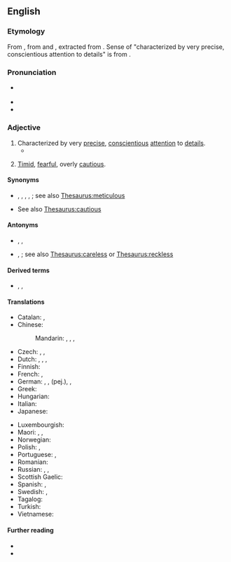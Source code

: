 ==English==

===Etymology===
From {{etyl|la|en}} {{m|la|meticulōsus||full of fear, timid, fearful, terrible, frightful}}, from {{m|la|metus||fear}} and {{m|la|-culōsus}}, extracted from {{m|la|perīculōsus||perilous}}. Sense of "characterized by very precise, conscientious attention to details" is from {{etyl|fr|en}} {{m|fr|méticuleux}}.

===Pronunciation===
* {{a|US}} {{IPA|/mɨˈtɪkjɨlɨs/|/mɨˈtɪkjuləs/|lang=en}}
* {{audio|en-uk-meticulous.ogg|Audio (UK)|lang=en}}
* {{rhymes|ɪkjələs|lang=en}}

===Adjective===
{{en-adj}}

# Characterized by very [[precise]], [[conscientious]] [[attention]] to [[detail]]s.
#* {{quote-book|year=1943|author={{w|Franklin D. Roosevelt}}|title=[[S:Roosevelt's Fireside Chat, 28 July 1943|Roosevelt's Fireside Chat, 28 July 1943]]
|passage=The '''meticulous''' care with which the operation in Sicily was planned has paid dividends. Our casualties in men, in ships and materiel have been low—in fact, far below our estimate.}}
# {{lb|en|archaic}} [[timid|Timid]], [[fearful]], overly [[cautious]].

====Synonyms====
* {{sense|characterized by attention to details}} {{l|en|careful}}, {{l|en|precise}}, {{l|en|painstaking}}, {{l|en|rigorous}}, {{l|en|scrupulous}}; see also [[Thesaurus:meticulous]]
* {{sense|overly cautious}} See also [[Thesaurus:cautious]]

====Antonyms====
* {{sense|characterized by attention to details}} {{l|en|sloppy}}, {{l|en|careless}}, {{l|en|slapdash}}
* {{sense|overly cautious}} {{l|en|aggressive}}, {{l|en|carefree}}; see also [[Thesaurus:careless]] or [[Thesaurus:reckless]]

====Derived terms====
* {{l|en|meticulosity}}, {{l|en|meticulously}}, {{l|en|meticulousness}}

====Translations====
{{trans-top|characterized by very precise, conscientious attention to details}}
* Catalan: {{t+|ca|meticulós}}, {{t+|ca|minuciós}}
* Chinese:
*: Mandarin: {{t+|cmn|過細|sc=Hani}}, {{t+|cmn|过细|tr=guòxì|sc=Hani}}, {{t+|cmn|細緻|sc=Hani}}, {{t+|cmn|细致|tr=xìzhì|sc=Hani}}
* Czech: {{t+|cs|pečlivý}}, {{t|cs|puntíčkářský|m}}, {{t|cs|akurátní}}
* Dutch: {{t+|nl|angstvallig}}, {{t+|nl|scrupuleus}}, {{t+|nl|meticuleus}}, {{t|nl|acribisch}}
* Finnish: {{t+|fi|huolellinen}}
* French: {{t+|fr|méticuleux}}, {{t+|fr|soigneux}}
* German: {{t+|de|akribisch}}, {{t|de|peinlich genau}}, {{t+|de|pedantisch}} (pej.), {{t+|de|minutiös}}, {{t+|de|minuziös}}
* Greek: {{t+|el|επιμελής}}
* Hungarian: {{t+|hu|aprólékos}}
* Italian: {{t+|it|meticoloso}}
* Japanese: {{t|ja|細部まで行き届いた|tr=さいぶまでいきとどいた, saibu made ikitodoita}}
{{trans-mid}}
* Luxembourgish: {{t+|lb|akribesch}}
* Maori: {{t|mi|mārehe}}, {{t|mi|uhupoho}}, {{t|mi|whakautiuti}}
* Norwegian: {{t|no|omhyggelig}}
* Polish: {{t+|pl|drobiazgowy}}, {{t+|pl|skrupulatny}}
* Portuguese: {{t+|pt|meticuloso|m}}, {{t|pt|meticulosa|f}}
* Romanian: {{t+|ro|meticulos|m|n}}
* Russian: {{t+|ru|скрупулёзный}}, {{t+|ru|дото́шный}}, {{t+|ru|педанти́чный}}
* Scottish Gaelic: {{t|gd|pongail}}
* Spanish: {{t+|es|meticuloso}}, {{t+|es|minucioso}}
* Swedish: {{t+|sv|minutiös}}, {{t+|sv|omsorgsfull}}
* Tagalog: {{t|tl|malambis}}
* Turkish: {{t+|tr|titiz}}
* Vietnamese: {{t+|vi|tỉ mỉ}}
{{trans-bottom}}

====Further reading====
* {{R:Webster 1913}}
* {{R:Century 1911}}